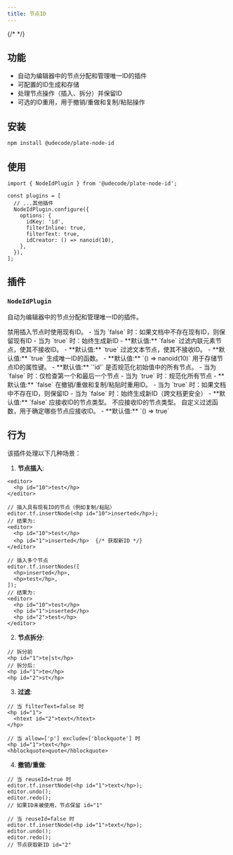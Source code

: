 ```yaml
---
title: 节点ID
---
```


{/* <ComponentPreview name="playground-demo" id="node-id" /> */}

<PackageInfo>

## 功能

- 自动为编辑器中的节点分配和管理唯一ID的插件
- 可配置的ID生成和存储
- 处理节点操作（插入、拆分）并保留ID
- 可选的ID重用，用于撤销/重做和复制/粘贴操作

</PackageInfo>

## 安装

```bash
npm install @udecode/plate-node-id
```

## 使用

```tsx
import { NodeIdPlugin } from '@udecode/plate-node-id';
```

```tsx
const plugins = [
  // ...其他插件
  NodeIdPlugin.configure({
    options: {
      idKey: 'id',
      filterInline: true,
      filterText: true,
      idCreator: () => nanoid(10),
    },
  }),
];
```

## 插件

### `NodeIdPlugin`

自动为编辑器中的节点分配和管理唯一ID的插件。

<API name="NodeIdPlugin">
<APIOptions type="object">
  <APIItem name="disableInsertOverrides" type="boolean" optional>
    禁用插入节点时使用现有ID。
    - 当为 `false` 时：如果文档中不存在现有ID，则保留现有ID
    - 当为 `true` 时：始终生成新ID
    - **默认值:** `false`
  </APIItem>
  <APIItem name="filterInline" type="boolean" optional>
    过滤内联元素节点，使其不接收ID。
    - **默认值:** `true`
  </APIItem>
  <APIItem name="filterText" type="boolean" optional>
    过滤文本节点，使其不接收ID。
    - **默认值:** `true`
  </APIItem>
  <APIItem name="idCreator" type="() => any" optional>
    生成唯一ID的函数。
    - **默认值:** `() => nanoid(10)`
  </APIItem>
  <APIItem name="idKey" type="string" optional>
    用于存储节点ID的属性键。
    - **默认值:** `'id'`
  </APIItem>
  <APIItem name="normalizeInitialValue" type="boolean" optional>
    是否规范化初始值中的所有节点。
    - 当为 `false` 时：仅检查第一个和最后一个节点
    - 当为 `true` 时：规范化所有节点
    - **默认值:** `false`
  </APIItem>
  <APIItem name="reuseId" type="boolean" optional>
    在撤销/重做和复制/粘贴时重用ID。
    - 当为 `true` 时：如果文档中不存在ID，则保留ID
    - 当为 `false` 时：始终生成新ID（跨文档更安全）
    - **默认值:** `false`
  </APIItem>
  <APIItem name="allow" type="string[]" optional>
    应接收ID的节点类型。
  </APIItem>
  <APIItem name="exclude" type="string[]" optional>
    不应接收ID的节点类型。
  </APIItem>
  <APIItem name="filter" type="(node: NodeEntry) => boolean" optional>
    自定义过滤函数，用于确定哪些节点应接收ID。
    - **默认值:** `() => true`
  </APIItem>
</APIOptions>
</API>

## 行为

该插件处理以下几种场景：

1. **节点插入**:
```tsx
<editor>
  <hp id="10">test</hp>
</editor>

// 插入具有现有ID的节点（例如复制/粘贴）
editor.tf.insertNode(<hp id="10">inserted</hp>);
// 结果为:
<editor>
  <hp id="10">test</hp>
  <hp id="1">inserted</hp>  {/* 获取新ID */}
</editor>

// 插入多个节点
editor.tf.insertNodes([
  <hp>inserted</hp>,
  <hp>test</hp>,
]);
// 结果为:
<editor>
  <hp id="10">test</hp>
  <hp id="1">inserted</hp>  
  <hp id="2">test</hp>      
</editor>
```

2. **节点拆分**:
```tsx
// 拆分前
<hp id="1">te|st</hp>
// 拆分后:
<hp id="1">te</hp>
<hp id="2">st</hp>
```

3. **过滤**:
```tsx
// 当 filterText=false 时
<hp id="1">
  <htext id="2">text</htext>
</hp>

// 当 allow=['p'] exclude=['blockquote'] 时
<hp id="1">text</hp>
<hblockquote>quote</hblockquote>
```

4. **撤销/重做**:
```tsx
// 当 reuseId=true 时
editor.tf.insertNode(<hp id="1">text</hp>);
editor.undo();
editor.redo();
// 如果ID未被使用，节点保留 id="1"

// 当 reuseId=false 时
editor.tf.insertNode(<hp id="1">text</hp>);
editor.undo();
editor.redo();
// 节点获取新ID id="2"
```